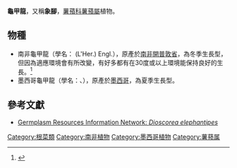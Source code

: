 {{Speciesbox
| name = 龜甲龍
| image = Dioscorea elephantipes.JPG
| genus = Dioscorea
| species = elephantipes
| authority = ([[Charles_Louis_L'Héritier_de_Brutelle|L'Hér.]]) [[Adolf_Engler|Engl.]]
|}}

'''龜甲龍'''，又稱'''象腳'''，[[薯蕷科|薯蕷科]][[薯蕷屬|薯蕷屬]]植物。

==物種 ==
*南非龜甲龍（學名：{{lang|la|''Dioscorea elephantipes''}} (L'Her.) Engl.），原產於[[南非|南非]][[開普敦省|開普敦省]]，為冬季生長型，但因為適應環境會有所改變，有好多都有在30度或以上環境能保持良好的生長。<ref>{{Cite web|url = http://www.plantzafrica.com/plantcd/dioscoreleph.htm|title = Dioscorea elephantipes (L'Her.) Engl.|date = April 2005|accessdate = |website = |publisher = |last = |first = |archive-date = 2015-03-19|archive-url = https://web.archive.org/web/20150319155939/http://plantzafrica.com/plantcd/dioscoreleph.htm|dead-url = no}}</ref>
*墨西哥龜甲龍（學名：{{lang|la|''Dioscorea Macrostachya''}}、{{lang|la|''Dioscorea mexicana''}}），原產於[[墨西哥|墨西哥]]，為夏季生長型。

== 參考文獻 ==
*[https://web.archive.org/web/20110605042937/http://www.ars-grin.gov/cgi-bin/npgs/html/taxon.pl?14203 Germplasm Resources Information Network: ''Dioscorea elephantipes'']
{{reflist}}

{{Commons cat multi|Dioscorea elephantipes|Dioscorea mexicana}}

{{1911}}
{{Taxonbar|from=Q3023510}}

[[Category:根菜類|Category:根菜類]]
[[Category:南非植物|Category:南非植物]]
[[Category:墨西哥植物|Category:墨西哥植物]]
[[Category:薯蓣属|Category:薯蓣属]]